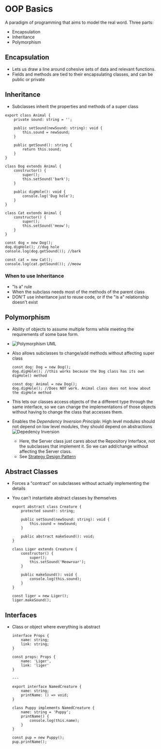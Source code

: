 # OOP Basics

A paradigm of programming that aims to model the real word.
Three parts:

-   Encapsulation
-   Inheritance
-   Polymorphism

## Encapsulation

-   Lets us draw a line around cohesive sets of data and relevant functions.
-   Fields and methods are tied to their encapsulating classes, and can be public or private

## Inheritance

-   Subclasses inherit the properties and methods of a super class

```
export class Animal {
	private sound: string = '';

	public setSound(newSound: string): void {
		this.sound = newSound;
	}

	public getSound(): string {
		return this.sound;
	}
}

class Dog extends Animal {
	constructor() {
		super();
		this.setSound('bark');
	}

	public digHole(): void {
		console.log('Dug hole');
	}
}

class Cat extends Animal {
	constructor() {
		super();
		this.setSound('meow');
	}
}

const dog = new Dog();
dog.digHole(); //dug hole
console.log(dog.getSound()); //bark

const cat = new Cat();
console.log(cat.getSound()); //meow
```

### When to use Inheritance

-   "Is a" rule
-   When the subclass needs most of the methods of the parent class
-   DON'T use inheritance just to reuse code, or if the "is a" relationship doesn't exist

## Polymorphism

-   Ability of objects to assume multiple forms while meeting the requirements of some base form.
-   ![Polymorphism UML](/polymorphism-uml.png)
-   Also allows subclasses to change/add methods without affecting super class

    ```
    const dog: Dog = new Dog();
    dog.digHole(); //this works because the Dog class has its own digHole() method

    const dog: Animal = new Dog();
    dog.digHole(); //Does NOT work. Animal class does not know about the digHole method
    ```

-   This lets our classes access objects of the a different type through the same interface, so we can change the implementations of those objects without having to change the class that accesses them.
-   Enables the _Dependency Inversion Principle_: High level modules should not depend on low level modules, they should depend on abstractions
    ![Depedency Inversion](/dependency-inversion-uml.png)
    -   Here, the Server class just cares about the Repository Interface, not the subclasses that implement it. So we can add/change without affecting the Server class.
    -   See [Strategy Design Pattern](/design-patterns/strategy)

## Abstract Classes

-   Forces a "contract" on subclasses without actually implementing the details
-   You can't instantiate abstract classes by themselves

    ```
    export abstract class Creature {
    	protected sound!: string;

    	public setSound(newSound: string): void {
    		this.sound = newSound;
    	}

    	public abstract makeSound(): void;
    }

    class Liger extends Creature {
    	constructor() {
    		super();
    		this.setSound('Meowroar');
    	}

    	public makeSound(): void {
    		console.log(this.sound);
    	}
    }

    const liger = new Liger();
    liger.makeSound();
    ```

## Interfaces

-   Class or object where everything is abstract

    ```
    interface Props {
    	name: string;
    	link: string;
    }

    const props: Props {
    	name: 'Liger',
    	link: 'liger'
    }

    ---

    export interface NamedCreature {
    	name: string;
    	printName: () => void;
    }

    class Puppy implements NamedCreature {
    	name: string = 'Puppy';
    	printName() {
    		console.log(this.name);
    	}
    }

    const pup = new Puppy();
    pup.printName();
    ```
